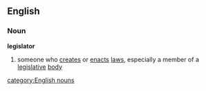 ==English==
===Noun===
'''legislator'''
# someone who [[create]]s or [[enact]]s [[law]]s, especially a member of a [[legislative]] [[body]]
[[category:English nouns]]